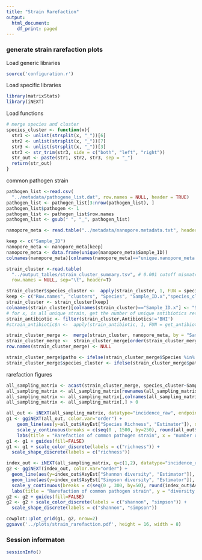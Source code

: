 ```yaml
---
title: "Strain Rarefaction"
output:
  html_document:
    df_print: paged
---
```



### generate strain rarefaction plots
Load generic libraries
```r
source('configuration.r')
```

Load specific libraries
```r
library(matrixStats)
library(iNEXT)
```

Load functions
```r
# merge species and cluster
species_cluster <- function(x){
  str1 <- unlist(strsplit(x, "_"))[6]
  str2 <- unlist(strsplit(x, "_"))[7]
  str3 <- unlist(strsplit(x, "_"))[3]
  str3 <- str_trim(str3, side = c("both", "left", "right"))
  str_out <- paste(str1, str2, str3, sep = "_")
  return(str_out)
}

```

common pathogen strain
```r

pathogen_list <-read.csv(
  "../metadata/pathogene_list.dat", row.names = NULL, header = TRUE)
pathogen_list <- pathogen_list[3:nrow(pathogen_list), ]
pathogen_list$pathogen <- 1
pathogen_list <- pathogen_list$row.names
pathogen_list <- gsub(" ", "_", pathogen_list)

nanopore_meta <- read.table("../metadata/nanopore.metadata.txt", header=TRUE)

keep <- c("Sample_ID")
nanopore_meta <- nanopore_meta[keep]
nanopore_meta <- data.frame(unique(nanopore_meta$Sample_ID))
colnames(nanopore_meta)[colnames(nanopore_meta)=="unique.nanopore_meta.Sample_ID."] <- "Sample_ID"

strain_cluster <-read.table(
  "../output_tables/strain_cluster_summary.tsv", # 0.001 cutoff mismatch rate for cluster base on 
  row.names = NULL, sep="\t", header=T)

strain_cluster$species_cluster <-  apply(strain_cluster, 1, FUN = species_cluster)
keep <- c("Row.names", "clusters", "Species", "Sample_ID.x","species_cluster", "Antibiotics","strain")
strain_cluster <- strain_cluster[keep]
colnames(strain_cluster)[colnames(strain_cluster)=="Sample_ID.x"] <- "Sample_ID"
# for x, is all unique strain, get the number of unique antibiotics resistance, assign the number to x
strain_antibiotic <- filter(strain_cluster,Antibiotics!='BHI')
#strain_antibiotic$n <-  apply(strain_antibiotic, 1, FUN = get_antibiotics)

strain_cluster_merge <-  merge(strain_cluster, nanopore_meta, by = "Sample_ID", all = TRUE, sort = FALSE)
strain_cluster_merge <-  strain_cluster_merge[order(strain_cluster_merge$Sample_ID),, drop=TRUE]
row.names(strain_cluster_merge) <- NULL

strain_cluster_merge$patho <- ifelse(strain_cluster_merge$Species %in% pathogen_list, 1, 0)
strain_cluster_merge$species_cluster <- ifelse(strain_cluster_merge$patho == 0 , NA, strain_cluster_merge$species_cluster)

```

rarefaction figures
```r

all_sampling_matrix <- acast(strain_cluster_merge, species_cluster~Sample_ID, value.var="species_cluster")
all_sampling_matrix <- all_sampling_matrix[rownames(all_sampling_matrix) !="NA", ]
all_sampling_matrix <- all_sampling_matrix[,colnames(all_sampling_matrix) !="NA"]
all_sampling_matrix <- all_sampling_matrix[,] > 0

all_out <- iNEXT(all_sampling_matrix, datatype="incidence_raw", endpoint = 4000)
g1 <- ggiNEXT(all_out, color.var="order") + 
    geom_line(aes(y=all_out$AsyEst["Species Richness", "Estimator"]), size = 0.5, linetype = "dashed", color = "black") + 
    scale_y_continuous(breaks = c(seq(0 , 1500, by=250), round(all_out$AsyEst["Species Richness", "Estimator"]))) +
    labs(title = "Rarefaction of common pathogen strain", x = "number of samples")
g1 <- g1 + guides(fill=FALSE)
g1 <- g1 + scale_color_discrete(labels = c("richness")) + 
  scale_shape_discrete(labels = c("richness"))

index_out <- iNEXT(all_sampling_matrix, q=c(1,2), datatype="incidence_raw", endpoint = 3000)
g2 <- ggiNEXT(index_out, color.var="order") + 
  geom_line(aes(y=index_out$AsyEst["Shannon diversity", "Estimator"]), size = 0.5, linetype = "dashed", color = "black") + 
  geom_line(aes(y=index_out$AsyEst["Simpson diversity", "Estimator"]), size = 0.5, linetype = "dashed", color = "black") +
  scale_y_continuous(breaks = c(seq(0 , 300, by=50), round(index_out$AsyEst["Shannon diversity", "Estimator"]), round(index_out$AsyEst["Simpson diversity", "Estimator"])))+
  labs(title = "Rarefaction of common pathogen strain", y = "diversity index", x = "number of samples")
g2 <- g2 + guides(fill=FALSE)
g2 <- g2 + scale_color_discrete(labels = c("shannon", "simpson")) + 
  scale_shape_discrete(labels = c("shannon", "simpson")) 

cowplot::plot_grid(g1, g2, nrow=2)
ggsave('../plots/strain_rarefaction.pdf', height = 16, width = 8)

```

### Session informaton
```r
sessionInfo()
```
